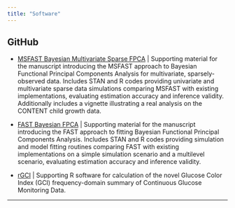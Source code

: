 ```yaml
---
title: "Software"
---
```


## GitHub

- [MSFAST Bayesian Multivariate Sparse FPCA](https://github.com/JSartini/MSFAST_B-m-FPCA) | Supporting material for the manuscript introducing the MSFAST approach to Bayesian Functional Principal Components Analysis for multivariate, sparsely-observed data. Includes STAN and R codes providing univariate and multivariate sparse data simulations comparing MSFAST with existing implementations, evaluating estimation accuracy and inference validity. Additionally includes a vignette illustrating a real analysis on the CONTENT child growth data.

- [FAST Bayesian FPCA](https://github.com/JSartini/FAST-BFPCA) | Supporting material for the manuscript introducing the FAST approach to fitting Bayesian Functional Principal Components Analysis. Includes STAN and R codes providing simulation and model fitting routines comparing FAST with existing implementations on a simple simulation scenario and a multilevel scenario, evaluating estimation accuracy and inference validity.

- [rGCI](https://jsartini.github.io/rGCI/) | Supporting R software for calculation of the novel Glucose Color Index (GCI) frequency-domain summary of Continuous Glucose Monitoring Data.

***
